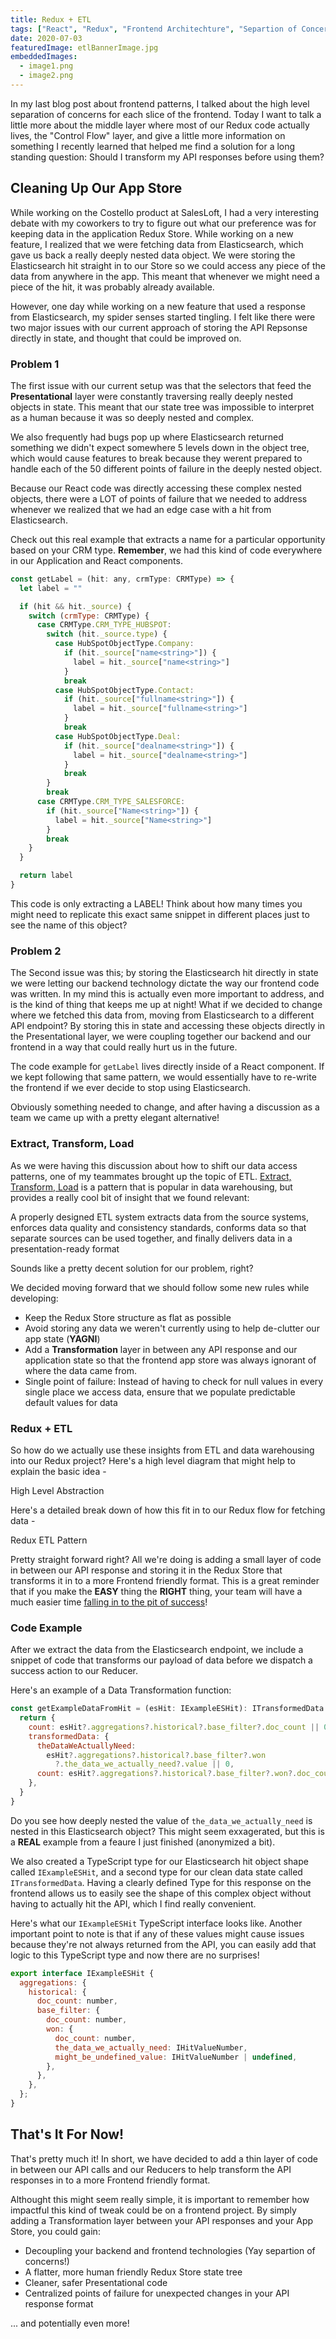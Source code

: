 ```yaml
---
title: Redux + ETL
tags: ["React", "Redux", "Frontend Architechture", "Separtion of Concerns"]
date: 2020-07-03
featuredImage: etlBannerImage.jpg
embeddedImages:
  - image1.png
  - image2.png
---
```


In my last blog post about frontend patterns, I talked about the high level separation of concerns for each slice of the frontend. Today I want to talk a little more about the middle layer where most of our Redux code actually lives, the "Control Flow" layer, and give a little more information on something I recently learned that helped me find a solution for a long standing question: Should I transform my API responses before using them?

## Cleaning Up Our App Store

While working on the Costello product at SalesLoft, I had a very interesting debate with my coworkers to try to figure out what our preference was for keeping data in the application Redux Store. While working on a new feature, I realized that we were fetching data from Elasticsearch, which gave us back a really deeply nested data object. We were storing the Elasticsearch hit straight in to our Store so we could access any piece of the data from anywhere in the app. This meant that whenever we might need a piece of the hit, it was probably already available.

However, one day while working on a new feature that used a response from Elasticsearch, my spider senses started tingling. I felt like there were two major issues with our current approach of storing the API Repsonse directly in state, and thought that could be improved on.

### Problem 1

The first issue with our current setup was that the selectors that feed the **Presentational** layer were constantly traversing really deeply nested objects in state. This meant that our state tree was impossible to interpret as a human because it was so deeply nested and complex.

We also frequently had bugs pop up where Elasticsearch returned something we didn't expect somewhere 5 levels down in the object tree, which would cause features to break because they werent prepared to handle each of the 50 different points of failure in the deeply nested object.

Because our React code was directly accessing these complex nested objects, there were a LOT of points of failure that we needed to address whenever we realized that we had an edge case with a hit from Elasticsearch.

Check out this real example that extracts a name for a particular opportunity based on your CRM type. **Remember**, we had this kind of code everywhere in our Application and React components.

```jsx
const getLabel = (hit: any, crmType: CRMType) => {
  let label = ""

  if (hit && hit._source) {
    switch (crmType: CRMType) {
      case CRMType.CRM_TYPE_HUBSPOT:
        switch (hit._source.type) {
          case HubSpotObjectType.Company:
            if (hit._source["name<string>"]) {
              label = hit._source["name<string>"]
            }
            break
          case HubSpotObjectType.Contact:
            if (hit._source["fullname<string>"]) {
              label = hit._source["fullname<string>"]
            }
            break
          case HubSpotObjectType.Deal:
            if (hit._source["dealname<string>"]) {
              label = hit._source["dealname<string>"]
            }
            break
        }
        break
      case CRMType.CRM_TYPE_SALESFORCE:
        if (hit._source["Name<string>"]) {
          label = hit._source["Name<string>"]
        }
        break
    }
  }

  return label
}
```

This code is only extracting a LABEL! Think about how many times you might need to replicate this exact same snippet in different places just to see the name of this object?

### Problem 2

The Second issue was this; by storing the Elasticsearch hit directly in state we were letting our backend technology dictate the way our frontend code was written. In my mind this is actually even more important to address, and is the kind of thing that keeps me up at night! What if we decided to change where we fetched this data from, moving from Elasticsearch to a different API endpoint? By storing this in state and accessing these objects directly in the Presentational layer, we were coupling together our backend and our frontend in a way that could really hurt us in the future.

The code example for `getLabel` lives directly inside of a React component. If we kept following that same pattern, we would essentially have to re-write the frontend if we ever decide to stop using Elasticsearch.

Obviously something needed to change, and after having a discussion as a team we came up with a pretty elegant alternative!

### Extract, Transform, Load

As we were having this discussion about how to shift our data access patterns, one of my teammates brought up the topic of ETL. [Extract, Transform, Load](https://en.wikipedia.org/wiki/Extract,_transform,_load) is a pattern that is popular in data warehousing, but provides a really cool bit of insight that we found relevant:

<Message variant="secondary" mb={2}>
  A properly designed ETL system extracts data from the source systems, enforces
  data quality and consistency standards, conforms data so that separate sources
  can be used together, and finally delivers data in a presentation-ready format
</Message>

Sounds like a pretty decent solution for our problem, right?

We decided moving forward that we should follow some new rules while developing:

- Keep the Redux Store structure as flat as possible
- Avoid storing any data we weren't currently using to help de-clutter our app state (**YAGNI**)
- Add a **Transformation** layer in between any API response and our application state so that the frontend app store was always ignorant of where the data came from.
- Single point of failure: Instead of having to check for null values in every single place we access data, ensure that we populate predictable default values for data

### Redux + ETL

So how do we actually use these insights from ETL and data warehousing into our Redux project? Here's a high level diagram that might help to explain the basic idea -

<Card>
  <EmbeddedImage
    src={props.embedded.image1}
    width={["75%"]}
    justifyContent="center"
  />
  <Box p={3}>
    <Text>High Level Abstraction</Text>
  </Box>
</Card>

Here's a detailed break down of how this fit in to our Redux flow for fetching data -

<Card>
  <EmbeddedImage
    src={props.embedded.image2}
    width={["75%"]}
    justifyContent="center"
  />
  <Box p={3}>
    <Text>Redux ETL Pattern</Text>
  </Box>
</Card>

Pretty straight forward right? All we're doing is adding a small layer of code in between our API response and storing it in the Redux Store that transforms it in to a more Frontend friendly format. This is a great reminder that if you make the **EASY** thing the **RIGHT** thing, your team will have a much easier time [falling in to the pit of success](https://blog.codinghorror.com/falling-into-the-pit-of-success/)!

### Code Example

After we extract the data from the Elasticsearch endpoint, we include a snippet of code that transforms our payload of data before we dispatch a success action to our Reducer.

Here's an example of a Data Transformation function:

```javascript
const getExampleDataFromHit = (esHit: IExampleESHit): ITransformedData => {
  return {
    count: esHit?.aggregations?.historical?.base_filter?.doc_count || 0,
    transformedData: {
      theDataWeActuallyNeed:
        esHit?.aggregations?.historical?.base_filter?.won
          ?.the_data_we_actually_need?.value || 0,
      count: esHit?.aggregations?.historical?.base_filter?.won?.doc_count || 0,
    },
  }
}
```

Do you see how deeply nested the value of `the_data_we_actually_need` is nested in this Elasticsearch object? This might seem exxagerated, but this is a **REAL** example from a feaure I just finished (anonymized a bit).

We also created a TypeScript type for our Elasticsearch hit object shape called `IExampleESHit`, and a second type for our clean data state called `ITransformedData`. Having a clearly defined Type for this response on the frontend allows us to easily see the shape of this complex object without having to actually hit the API, which I find really convenient.

Here's what our `IExampleESHit` TypeScript interface looks like. Another important point to note is that if any of these values might cause issues because they're not always returned from the API, you can easily add that logic to this TypeScript type and now there are no surprises!

```javascript
export interface IExampleESHit {
  aggregations: {
    historical: {
      doc_count: number,
      base_filter: {
        doc_count: number,
        won: {
          doc_count: number,
          the_data_we_actually_need: IHitValueNumber,
          might_be_undefined_value: IHitValueNumber | undefined,
        },
      },
    },
  };
}
```

## That's It For Now!

That's pretty much it! In short, we have decided to add a thin layer of code in between our API calls and our Reducers to help transform the API responses in to a more Frontend friendly format.

Althought this might seem really simple, it is important to remember how impactful this kind of tweak could be on a frontend project. By simply adding a Transformation layer between your API responses and your App Store, you could gain:

- Decoupling your backend and frontend technologies (Yay separtion of concerns!)
- A flatter, more human friendly Redux Store state tree
- Cleaner, safer Presentational code
- Centralized points of failure for unexpected changes in your API response format

... and potentially even more!

